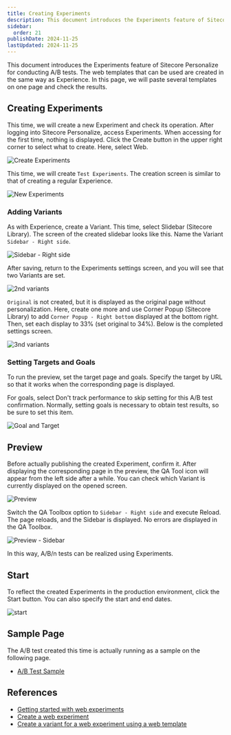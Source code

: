 ```yaml
---
title: Creating Experiments
description: This document introduces the Experiments feature of Sitecore Personalize for conducting A/B tests. The web templates that can be used are created in the same way as Experience. In this page, we will paste several templates on one page and check the results.
sidebar:
  order: 21
publishDate: 2024-11-25
lastUpdated: 2024-11-25
---
```


This document introduces the Experiments feature of Sitecore Personalize for conducting A/B tests. The web templates that can be used are created in the same way as Experience. In this page, we will paste several templates on one page and check the results.

## Creating Experiments

This time, we will create a new Experiment and check its operation. After logging into Sitecore Personalize, access Experiments. When accessing for the first time, nothing is displayed. Click the Create button in the upper right corner to select what to create. Here, select Web.

![Create Experiments](../../../../assets/personalize/createexperiments01.png)

This time, we will create `Test Experiments`. The creation screen is similar to that of creating a regular Experience.

![New Experiments](../../../../assets/personalize/createexperiments02.png)

### Adding Variants

As with Experience, create a Variant. This time, select Slidebar (Sitecore Library). The screen of the created slidebar looks like this. Name the Variant `Sidebar - Right side`.

![Sidebar - Right side](../../../../assets/personalize/createexperiments03.png)

After saving, return to the Experiments settings screen, and you will see that two Variants are set.

![2nd variants](../../../../assets/personalize/createexperiments04.png)

`Original` is not created, but it is displayed as the original page without personalization. Here, create one more and use Corner Popup (Sitecore Library) to add `Corner Popup - Right bottom` displayed at the bottom right. Then, set each display to 33% (set original to 34%). Below is the completed settings screen.

![3nd variants](../../../../assets/personalize/createexperiments05.png)

### Setting Targets and Goals

To run the preview, set the target page and goals. Specify the target by URL so that it works when the corresponding page is displayed.

For goals, select Don't track performance to skip setting for this A/B test confirmation. Normally, setting goals is necessary to obtain test results, so be sure to set this item.

![Goal and Target](../../../../assets/personalize/createexperiments06.png)

## Preview

Before actually publishing the created Experiment, confirm it. After displaying the corresponding page in the preview, the QA Tool icon will appear from the left side after a while. You can check which Variant is currently displayed on the opened screen.

![Preview](../../../../assets/personalize/createexperiments07.png)

Switch the QA Toolbox option to `Sidebar - Right side` and execute Reload. The page reloads, and the Sidebar is displayed. No errors are displayed in the QA Toolbox.

![Preview - Sidebar](../../../../assets/personalize/createexperiments08.png)

In this way, A/B/n tests can be realized using Experiments.

## Start

To reflect the created Experiments in the production environment, click the Start button. You can also specify the start and end dates.

![start](../../../../assets/personalize/createexperiments09.png)

## Sample Page

The A/B test created this time is actually running as a sample on the following page.

- [A/B Test Sample](/en/sample/test-experiment/)

## References

- [Getting started with web experiments](https://doc.sitecore.com/personalize/en/users/sitecore-personalize/getting-started-with-web-experiments.html)
- [Create a web experiment](https://doc.sitecore.com/personalize/en/users/sitecore-personalize/create-a-web-experiment.html)
- [Create a variant for a web experiment using a web template](https://doc.sitecore.com/personalize/en/users/sitecore-personalize/create-a-variant-for-a-web-experiment-using-a-web-template.html)

